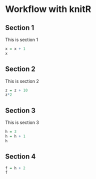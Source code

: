 # Workflow with knitR

## Section 1

This is section 1

```r
x = x + 1
x
```

## Section 2

This is section 2

```r
z = z + 10
z*2
```

## Section 3 ##

This is section 3

```r
h = 3
h = h + 1
h
```

## Section 4 ##


```r
f = h + 2
f
```